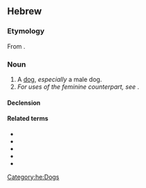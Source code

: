 ==Hebrew==

===Etymology===
{{HE root|כלב}}
From {{etyl|sem-pro|he}} {{m|sem-pro|*kalb-}}.

===Noun===
{{he-noun|g=m|tr=kélev|wv=כֶּלֶב|pl=כְּלָבִים|cons=כֶּלֶב|plcons=כַּלְבֵי|f=כַּלְבָּה|pat=קֶטֶל}}

# A [[dog]], ''especially'' a male dog.
# ''For uses of the feminine counterpart, see'' {{m|he|כַּלְבָּה}}.

====Declension====
{{he-decl|כֶּלֶב|כַּלְבּוֹ|p|כְּלָבִים|כַּלְבֵי־}}

====Related terms====
* {{l|he|כלב ים|כֶּלֶב־יָם|sc=Hebr|tr=kélev-yam}}
* {{l|he|כלב נהר|כֶּלֶב־נָהָר|sc=Hebr|tr=kélev-náhar}}
* {{l|he|כְּלַבְלָב|sc=Hebr|tr=k'lavláv}}
* {{l|he|כַּלְבָן|sc=Hebr|tr=kalbán}}
* {{l|he|כַּלֶּבֶת|sc=Hebr|tr=kalévet}}

[[Category:he:Dogs]]